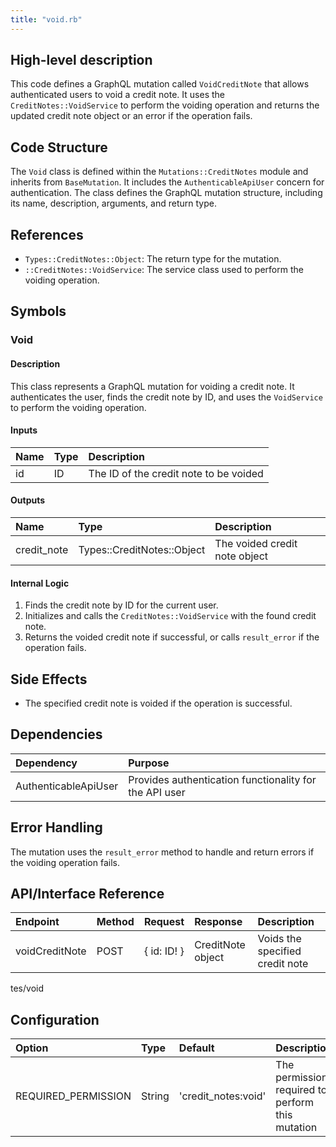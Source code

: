```yaml
---
title: "void.rb"
---
```


## High-level description
This code defines a GraphQL mutation called `VoidCreditNote` that allows authenticated users to void a credit note. It uses the `CreditNotes::VoidService` to perform the voiding operation and returns the updated credit note object or an error if the operation fails.

## Code Structure
The `Void` class is defined within the `Mutations::CreditNotes` module and inherits from `BaseMutation`. It includes the `AuthenticableApiUser` concern for authentication. The class defines the GraphQL mutation structure, including its name, description, arguments, and return type.

## References
- `Types::CreditNotes::Object`: The return type for the mutation.
- `::CreditNotes::VoidService`: The service class used to perform the voiding operation.

## Symbols

### Void
#### Description
This class represents a GraphQL mutation for voiding a credit note. It authenticates the user, finds the credit note by ID, and uses the `VoidService` to perform the voiding operation.

#### Inputs
| Name | Type | Description |
|:-----|:-----|:------------|
| id | ID | The ID of the credit note to be voided |

#### Outputs
| Name | Type | Description |
|:-----|:-----|:------------|
| credit_note | Types::CreditNotes::Object | The voided credit note object |

#### Internal Logic
1. Finds the credit note by ID for the current user.
2. Initializes and calls the `CreditNotes::VoidService` with the found credit note.
3. Returns the voided credit note if successful, or calls `result_error` if the operation fails.

## Side Effects
- The specified credit note is voided if the operation is successful.

## Dependencies
| Dependency | Purpose |
|:-----------|:--------|
| AuthenticableApiUser | Provides authentication functionality for the API user |

## Error Handling
The mutation uses the `result_error` method to handle and return errors if the voiding operation fails.

## API/Interface Reference
| Endpoint | Method | Request | Response | Description |
|:---------|:-------|:--------|:---------|:------------|
| voidCreditNote | POST | \{ id: ID! \} | CreditNote object | Voids the specified credit note |
tes/void

## Configuration
| Option | Type | Default | Description |
|:-------|:-----|:--------|:------------|
| REQUIRED_PERMISSION | String | 'credit_notes:void' | The permission required to perform this mutation |
